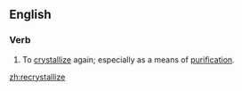 ==English==

===Verb===
{{en-verb|recrystalliz|ing}}

#To [[crystallize]] again; especially as a means of [[purification]].

[[zh:recrystallize]]